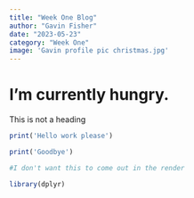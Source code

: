 ```yaml
---
title: "Week One Blog"
author: "Gavin Fisher"
date: "2023-05-23"
category: "Week One"
image: 'Gavin profile pic christmas.jpg'
---
```


# I'm currently hungry.

This is not a heading
```r
print('Hello work please')
```

```r
print('Goodbye')
```

```r
#I don't want this to come out in the render
```

```r
library(dplyr)
```


